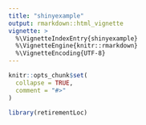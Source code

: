 ```yaml
---
title: "shinyexample"
output: rmarkdown::html_vignette
vignette: >
  %\VignetteIndexEntry{shinyexample}
  %\VignetteEngine{knitr::rmarkdown}
  %\VignetteEncoding{UTF-8}
---
```


```r
knitr::opts_chunk$set(
  collapse = TRUE,
  comment = "#>"
)
```

```r
library(retirementLoc)
```
